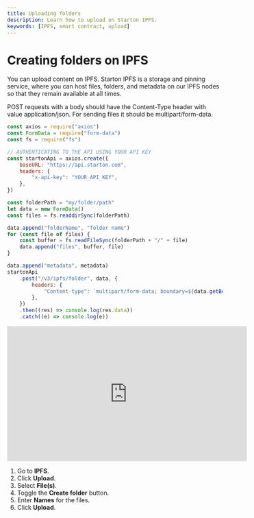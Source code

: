 ```yaml
---
title: Uploading folders
description: Learn how to upload on Starton IPFS.
keywords: [IPFS, smart contract, upload]
---
```



# Creating folders on IPFS

You can upload content on IPFS. Starton IPFS is a storage and pinning service, where you can host files, folders, and metadata on our IPFS nodes so that they remain available at all times.

<Tabs>
<TabItem value="code" label="From Code">

POST requests with a body should have the Content-Type header with value application/json.
For sending files it should be multipart/form-data.

```jsx showLineNumbers
const axios = require("axios")
const FormData = require("form-data")
const fs = require("fs")

// AUTHENTICATING TO THE API USING YOUR API KEY
const startonApi = axios.create({
	baseURL: "https://api.starton.com",
	headers: {
		"x-api-key": "YOUR_API_KEY",
	},
})

const folderPath = "my/folder/path"
let data = new FormData()
const files = fs.readdirSync(folderPath)

data.append("folderName", "folder name")
for (const file of files) {
	const buffer = fs.readFileSync(folderPath + "/" + file)
	data.append("files", buffer, file)
}

data.append("metadata", metadata)
startonApi
	.post("/v3/ipfs/folder", data, {
		headers: {
			"Content-type": `multipart/form-data; boundary=${data.getBoundary()}`,
		},
	})
	.then((res) => console.log(res.data))
	.catch((e) => console.log(e))
```

</TabItem>
<TabItem value="dashboard" label="From Webapp">

<iframe width="560" height="315" src="https://www.youtube.com/embed/LD9dyOBco-w?si=em5pMEStV0oYwZng" title="YouTube video player" frameborder="0" allow="accelerometer; autoplay; clipboard-write; encrypted-media; gyroscope; picture-in-picture; web-share" allowfullscreen></iframe>

1. Go to **IPFS**.
1. Click **Upload**.
1. Select **File(s)**.
1. Toggle the **Create folder** button.
1. Enter **Names** for the files.
1. Click **Upload**.

</TabItem>
</Tabs>
